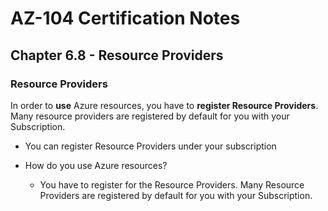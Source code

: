 # AZ-104 Certification Notes
## Chapter 6.8 - Resource Providers

### Resource Providers
In order to **use** Azure resources, you have to **register Resource Providers**. Many resource providers are registered by default for you with your Subscription.
* You can register Resource Providers under your subscription

* How do you use Azure resources?
	* You have to register for the Resource Providers. Many Resource Providers are registered by default for you with your Subscription.